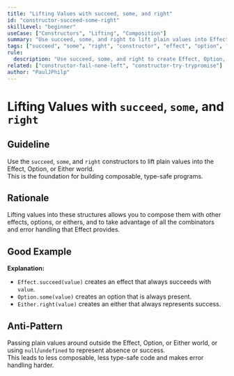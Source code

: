 ```yaml
---
title: "Lifting Values with succeed, some, and right"
id: "constructor-succeed-some-right"
skillLevel: "beginner"
useCase: ["Constructors", "Lifting", "Composition"]
summary: "Use succeed, some, and right to lift plain values into Effect, Option, or Either, making them composable and type-safe."
tags: ["succeed", "some", "right", "constructor", "effect", "option", "either", "lifting"]
rule:
  description: "Use succeed, some, and right to create Effect, Option, or Either from plain values."
related: ["constructor-fail-none-left", "constructor-try-trypromise"]
author: "PaulJPhilp"
---
```


# Lifting Values with `succeed`, `some`, and `right`

## Guideline

Use the `succeed`, `some`, and `right` constructors to lift plain values into the Effect, Option, or Either world.  
This is the foundation for building composable, type-safe programs.

## Rationale

Lifting values into these structures allows you to compose them with other effects, options, or eithers, and to take advantage of all the combinators and error handling that Effect provides.

## Good Example

<Example path="./src/constructor-succeed-some-right.ts" />

**Explanation:**  
- `Effect.succeed(value)` creates an effect that always succeeds with `value`.
- `Option.some(value)` creates an option that is always present.
- `Either.right(value)` creates an either that always represents success.

## Anti-Pattern

Passing plain values around outside the Effect, Option, or Either world, or using `null`/`undefined` to represent absence or success.  
This leads to less composable, less type-safe code and makes error handling harder.